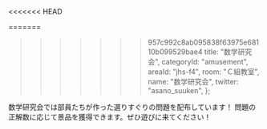 <<<<<<< HEAD

=======
>>>>>>> 957c992c8ab095838f63975e68110b099529bae4
  title: "数学研究会",
  categoryId: "amusement",
  areaId: "jhs-f4",
  room: "Ｃ組教室",
  name: "数学研究会",
  twitter: "asano_suuken",
};

数学研究会では部員たちが作った選りすぐりの問題を配布しています！
問題の正解数に応じて景品を獲得できます。ぜひ遊びに来てください！
